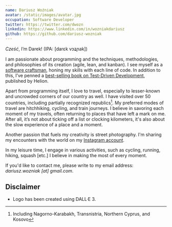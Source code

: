 ```yaml
---
name: Dariusz Woźniak
avatar: /static/images/avatar.jpg
occupation: Software Developer
twitter: https://twitter.com/dwozn
linkedin: https://www.linkedin.com/in/wozniakdariusz
github: https://github.com/dariusz-wozniak
---
```


*Cześć*, I’m Darek! (IPA: [darɛk vɔʑɲak])

I am passionate about programming and the techniques, methodologies, and philosophies of its creation (agile, lean, and kanban). I see myself as a [software craftsman](https://en.wikipedia.org/wiki/Software_craftsmanship), honing my skills with each line of code. In addition to this, I’ve penned a [best-selling book on Test-Driven Development](https://helion.pl/ksiazki/tdd-techniki-programowania-sterowanego-testami-dariusz-wozniak,tddppr.htm), published by Helion.

Apart from programming itself, I love to travel, especially to lesser-known and uncrowded corners of our country as well. I have visited over 50 countries, including partially recognized republics[^1]. My preferred modes of travel are hitchhiking, cycling, and train journeys. I believe in savoring each moment of my travels, often returning to places that have left a mark on me. After all, it’s not about ticking off a list or clocking kilometers, it's also about the slow experience of a place and a moment.

Another passion that fuels my creativity is street photography. I'm sharing my encounters with the world on my [Instagram account](https://www.instagram.com/darek_wozn).

In my leisure time, I engage in various activities, such as cycling, running, hiking, squash [etc.] I believe in making the most of every moment.

If you'd like to contact me, please write to my email address: *dariusz.wozniak [at] gmail.com*.

## Disclaimer

* Logo has been created using DALL·E 3.

[^1]: Including Nagorno-Karabakh, Transnistria, Northern Cyprus, and Kosovo
